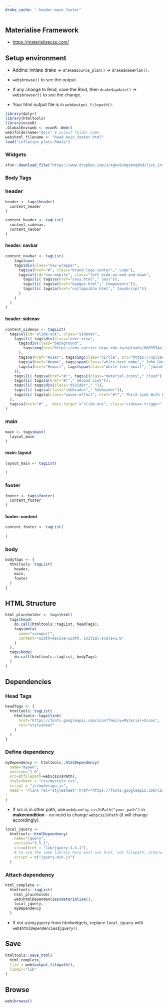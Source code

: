 ```yaml
---
drake_cache: ".header_main_footer"
---
```


## Materialise Framework

  * <https://materializecss.com/>

## Setup environment

  * Addins: Initiate drake -> `drake$source_plan()` -> `drake$makePlan()`.
  
  * `web$browse()` to see the output. 
  
  * If any change to Rmd, save the Rmd, then `drake$update()` -> `web$browser()` to see the change.
  
  * Your html output file is in `web$output_filepath()`.

```r
library(dplyr)
library(htmltools)
library(econR)
.GlobalEnv$web <- econR::Web()
web$foldername="docs" # output folder name
web$html_filename <- "head_main_footer.html"
load("inflation_plots.Rdata")

```

### Widgets

```r
xfun::download_file("https://www.dropbox.com/s/4gkv8cmqsmnq9hd/list_inflation_plots.Rdata?dl=1", mode="wb", output="inflation_plots.Rdata")
```


### Body Tags

### header

```r
header <- tags$header(
  content_header
)
```

```r
content_header <- tagList(
  content_sidenav,
  content_navbar
)
```

#### header: navbar

```r
content_navbar <- tagList(
    tags$nav( 
    tags$div(class="nav-wrapper", 
      tags$a(href="#", class="brand-logo center"," Logo"),
      tags$ul(id="nav-mobile", class="left hide-on-med-and-down", 
        tags$li( tags$a(href="sass.html"," Sass")),
        tags$li( tags$a(href="badges.html"," Components")),
        tags$li( tags$a(href="collapsible.html"," JavaScript"))
      )
    )
  )
)
```

#### header: sidenav

```r
content_sidenav <- tagList(
  tags$ul(id="slide-out", class="sidenav", 
    tags$li( tags$div(class="user-view", 
      tags$div(class="background", 
        tags$img(src="https://cms.carrier.ntpu.edu.tw/uploads/8d03554e2e3a4f8dacbcad536cf70bfc.jpg")
      ),
      tags$a(href="#user", tags$img(class="circle", src="https://upload.wikimedia.org/wikipedia/commons/thumb/4/49/NTPU_logo.svg/240px-NTPU_logo.svg.png")),
      tags$a(href="#name", tags$span(class="white-text name"," John Doe")),
      tags$a(href="#email", tags$span(class="white-text email", "jdandturk@gmail.com"))
    )),
    tags$li( tags$a(href="#!", tags$i(class="material-icons"," cloud"),"First Link With Icon")),
    tags$li( tags$a(href="#!"," Second Link")),
    tags$li( tags$div(class="divider"," ")),
    tags$li( tags$a(class="subheader"," Subheader")),
    tags$li( tags$a(class="waves-effect", href="#!"," Third Link With Waves"))
  ),
  tags$a(href="#" , `data-target`="slide-out", class="sidenav-trigger", tags$i(class="material-icons"," menu"))
)
```

### main

```r
main <- tags$main(
  layout_main
)
```

#### main: layout

```r
layout_main <- tagList(
  
)
```

### footer

```r
footer <- tags$footer(
  content_footer
)
```

#### footer: content

```r
content_footer <- tagList(
  
)
```

### body

```r
bodyTags <- {
  htmltools::tagList(
    header,
    main,
    footer
  )
}
```


## HTML Structure

```r
html_placeholder <- tags$html(
  tags$head(
    do.call(htmltools::tagList, headTags),
    tags$meta(
      name="viewport",
      content="width=device-width, initial-scale=1.0"
    )
  ),
  tags$body(
    do.call(htmltools::tagList, bodyTags)
  )
)
```

## Dependencies

### Head Tags

```r
headTags <- {
  htmltools::tagList(
    htmltools::tags$link(
      href="https://fonts.googleapis.com/icon?family=Material+Icons",
      rel="stylesheet"
    )
  )
}
```

### Define dependency

```r
myDependency <- htmltools::htmlDependency(
  name="myown",
  version="1.0",
  src=c(filepath=web$cssJsPath),
  stylesheet = "css/mystyle.css",
  script = "js/mydesign.js",
  head = '<link rel="stylesheet" href="https://fonts.googleapis.com/css?family=Noto+Sans+TC">
'
)
```

  * If src is in other path, use `web$config_cssJsPath("your_path")` in **makecondition** -- no need to change `web$cssJsPath` (it will change accordingly).


```r
local_jquery <- 
  htmltools::htmlDependency(
    name="jquery",
    version="3.5.1",
    src=c(href = "lib/jquery-3.5.1"),
    # to use the same library here must use href, not filepath; otherwise, the current jquery system will be removed.
    script = c("jquery.min.js")
  )
```

### Attach dependency


```r
html_complete <- 
  htmltools::tagList(
    html_placeholder,
    web$htmlDependencies$materialise(),
    local_jquery, 
    myDependency
  )
```

  * If not using jquery from htmlwidgets, replace `local_jquery` with `web$htmlDependencies$jquery()`


## Save

```r
htmltools::save_html(
  html_complete, 
  file = web$output_filepath(),
  libdir="lib"
)
```

## Browse

```r
web$browse()
```



